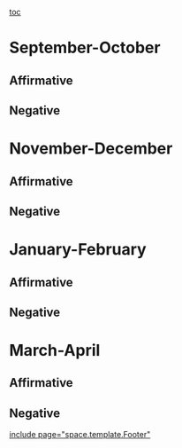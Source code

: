 [[toc]]
=September-October= 
==Affirmative== 

==Negative== 

=November-December= 
==Affirmative== 










==Negative== 

=January-February= 
==Affirmative== 
==Negative== 

=March-April= 
==Affirmative== 
==Negative== 

[[include page="space.template.Footer"]]